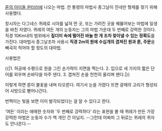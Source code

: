 [[룬의 아이들 윈터러]]에 나오는 마법. 칸 통령의 마법사 종그날이 진네만 형제를 찾기 위해 사용했다.

창시자는 다그네스 퀴레로 시야를 넓혀 먼 곳, 또는 가려진 곳을 꿰뚫어보는 마법에 일생을 바친 자였다. 퀴레의 여든 개의 눈동자는 그의 마법 가운데 두 번째로 강력한 것이다.
직경 10Km내의 범위에서 '''짚더미 속에 떨어진 바늘 한 개 조차 찾아낼 수 있는 정확도'''를 가진다.
대마법사 종그날조차 사용시 '''직경 2m의 원에 수십개의 겹쳐진 원과 룬, 주문'''을 빼곡히 적어야 할 정도의 대마법.

사용법은

{{|1. 허공에 수평으로 원을 그린 손가락이 지면을 찍는다.
2. 입으로 세 가지의 짧은 단어를 외우며 손바닥을 마주 댄다.
3. 겹쳐진 손을 천천히 올리며 뗀다.|}}

이렇게 하면 룬이 불꽃을 내며 타오른다. 여기서 눈을 가렸다 뜨면 광채의 고리가 형성되어 사방으로 뻗어나간다.

번쩍이는 빛을 보면 이미 발각되었다는 걸 알 수 있다고 한다.

'여든' 이라는 애매한 숫자와 '두 번째로 강력하다' 라는 표현을 볼 때 퀴레가 만든 가장 강력한 마법은 눈동자 수가 백 개인 건 아닐지. --그런데 어짜피 그 뒤로는 퀴레의 퀴자도 안나온다.--
